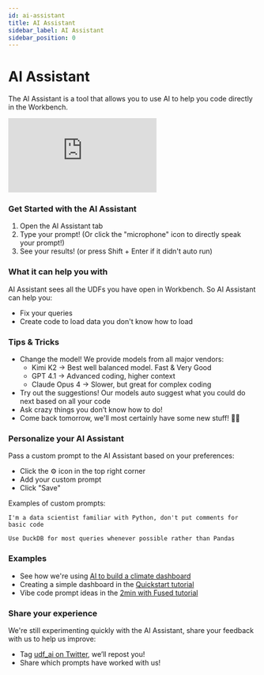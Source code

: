 ```yaml
---
id: ai-assistant
title: AI Assistant
sidebar_label: AI Assistant
sidebar_position: 0
---
```


# AI Assistant

The AI Assistant is a tool that allows you to use AI to help you code directly in the Workbench.

<iframe 
    style={{
        width: "100%",
        maxWidth: "800px", 
        aspectRatio: "16/9",
        height: "auto"
    }}
    src="https://www.youtube.com/embed/yDAD9lIT-zg?si=1CS9s51qmXa2Oa8D" 
    title="YouTube video player" 
    frameBorder="0" 
    allow="accelerometer; autoplay; clipboard-write; encrypted-media; gyroscope; picture-in-picture; web-share" 
    referrerPolicy="strict-origin-when-cross-origin" 
    allowFullScreen>
</iframe>

### Get Started with the AI Assistant

1. Open the AI Assistant tab
2. Type your prompt! (Or click the "microphone" icon to directly speak your prompt!)
3. See your results! (or press Shift + Enter if it didn't auto run)

### What it can help you with

AI Assistant sees all the UDFs you have open in Workbench. So AI Assistant can help you:
- Fix your queries 
- Create code to load data you don't know how to load 

### Tips & Tricks

- Change the model! We provide models from all major vendors:
    - Kimi K2 -> Best well balanced model. Fast & Very Good
    - GPT 4.1 -> Advanced coding, higher context
    - Claude Opus 4 -> Slower, but great for complex coding
- Try out the suggestions! Our models auto suggest what you could do next based on all your code
- Ask crazy things you don’t know how to do!
- Come back tomorrow, we'll most certainly have some new stuff! 🧑‍💻

### Personalize your AI Assistant

Pass a custom prompt to the AI Assistant based on your preferences:

- Click the ⚙️ icon in the top right corner
- Add your custom prompt
- Click "Save"

Examples of custom prompts:

```text
I'm a data scientist familiar with Python, don't put comments for basic code
```

```text
Use DuckDB for most queries whenever possible rather than Pandas
```

### Examples

- See how we're using [AI to build a climate dashboard](/use-cases/Climate%20Dashboard/#interactive-graph-with-ai)
- Creating a simple dashboard in the [Quickstart tutorial](/quickstart/)
- Vibe code prompt ideas in the [2min with Fused tutorial](/tutorials/2min-with-fused/#vibe-coding-in-fused)


### Share your experience

We're still experimenting quickly with the AI Assistant, share your feedback with us to help us improve:

- Tag [udf_ai on Twitter](https://x.com/udf_ai), we’ll repost you!
- Share which prompts have worked with us!
